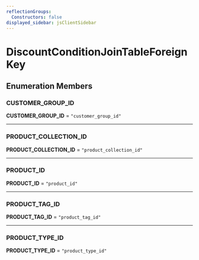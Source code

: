 ```yaml
---
reflectionGroups:
  Constructors: false
displayed_sidebar: jsClientSidebar
---
```



# DiscountConditionJoinTableForeignKey

## Enumeration Members

### CUSTOMER\_GROUP\_ID

 **CUSTOMER\_GROUP\_ID** = `"customer_group_id"`

___

### PRODUCT\_COLLECTION\_ID

 **PRODUCT\_COLLECTION\_ID** = `"product_collection_id"`

___

### PRODUCT\_ID

 **PRODUCT\_ID** = `"product_id"`

___

### PRODUCT\_TAG\_ID

 **PRODUCT\_TAG\_ID** = `"product_tag_id"`

___

### PRODUCT\_TYPE\_ID

 **PRODUCT\_TYPE\_ID** = `"product_type_id"`
